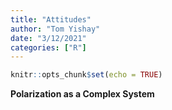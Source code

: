 ```yaml
---
title: "Attitudes"
author: "Tom Yishay"
date: "3/12/2021"
categories: ["R"]
---
```


```r
knitr::opts_chunk$set(echo = TRUE)
```

**Polarization as a Complex System**